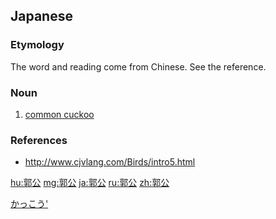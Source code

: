 ==Japanese==
{{ja-kanjitab|かく|こう|k1=かっ|yomi=o}}

===Etymology===
The word and reading come from Chinese. See the reference.

===Noun===
{{ja-noun|かっこう|カッコウ}}

# [[common cuckoo]]

===References===
* http://www.cjvlang.com/Birds/intro5.html

[[Category:ja:Birds|かっこう']]

[[hu:郭公]]
[[mg:郭公]]
[[ja:郭公]]
[[ru:郭公]]
[[zh:郭公]]